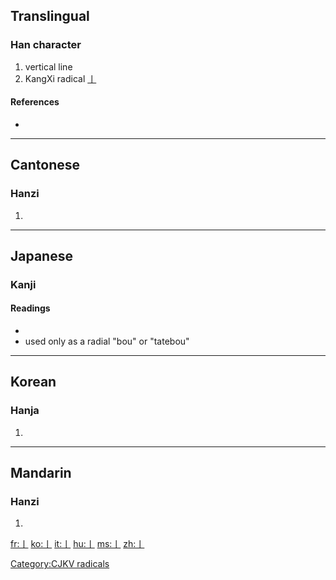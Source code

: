 ==Translingual==
{{stroke order|type=animate}}

===Han character===
{{Han char|rn=2|rad=丨|as=00|sn=1|four=|canj=中 (L), X中 (XL)}}

# vertical line
# KangXi radical [[Index:Chinese radical/丨|丨]]

====References====
* {{Han ref|kx=0078.200|dkj=00067|dj=0157.450|hdz=10028.020|uh=4E28|ud=20008}}

----

==Cantonese==

===Hanzi===
{{yue-hanzi|jyut=|y=kwan2}}

# {{defn|Cantonese|sort=丨00}}

----

==Japanese==

===Kanji===
{{infl|ja|kanji|sc=Jpan}}{{ja-attention|needs inflection template}}

====Readings====
* {{ja-readings|on=[[こん]] (kon)|kun=}}
* used only as a radial "bou" or "tatebou"

----

==Korean==

===Hanja===
{{ko-hanja|hangeul=곤|rv=gon|mr=kon}}

# {{defn|Korean|sort=丨00}}

[[Category:CJKV radicals]]

----

==Mandarin==

===Hanzi===
{{cmn-hanzi|pin=[[gě]] ([[ge3]]), [[gǔn]] ([[gun3]])|wg=ko<sup>3</sup>, kun<sup>3</sup>}}

# {{defn|Mandarin|sort=丨00}}

[[fr:丨]]
[[ko:丨]]
[[it:丨]]
[[hu:丨]]
[[ms:丨]]
[[zh:丨]]